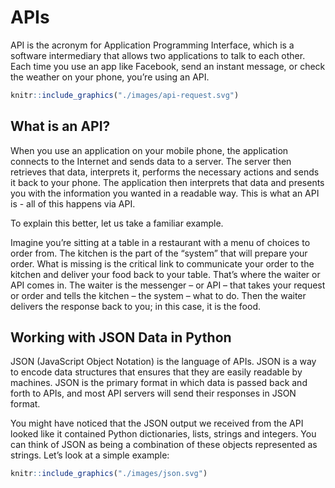 # APIs

API is the acronym for Application Programming Interface, which is a software intermediary that allows two applications to talk to each other. Each time you use an app like Facebook, send an instant message, or check the weather on your phone, you’re using an API.

```r
knitr::include_graphics("./images/api-request.svg")
```

## What is an API? 

When you use an application on your mobile phone, the application connects to the Internet and sends data to a server. The server then retrieves that data, interprets it, performs the necessary actions and sends it back to your phone. The application then interprets that data and presents you with the information you wanted in a readable way. This is what an API is - all of this happens via API.

To explain this better, let us take a familiar example.

Imagine you’re sitting at a table in a restaurant with a menu of choices to order from. The kitchen is the part of the “system” that will prepare your order. What is missing is the critical link to communicate your order to the kitchen and deliver your food back to your table. That’s where the waiter or API comes in. The waiter is the messenger – or API – that takes your request or order and tells the kitchen – the system – what to do. Then the waiter delivers the response back to you; in this case, it is the food.

## Working with JSON Data in Python

JSON (JavaScript Object Notation) is the language of APIs. JSON is a way to encode data structures that ensures that they are easily readable by machines. JSON is the primary format in which data is passed back and forth to APIs, and most API servers will send their responses in JSON format.

You might have noticed that the JSON output we received from the API looked like it contained Python dictionaries, lists, strings and integers. You can think of JSON as being a combination of these objects represented as strings. Let’s look at a simple example:

```r
knitr::include_graphics("./images/json.svg")
```
